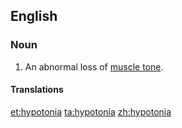 ==English==

===Noun===
{{wikipedia}}
{{en-noun|s|-}}

# An abnormal loss of [[muscle tone]].

====Translations====
{{trans-top|abnormal loss of muscle tone}}
{{trans-mid}}
{{trans-bottom}}

[[et:hypotonia]]
[[ta:hypotonia]]
[[zh:hypotonia]]